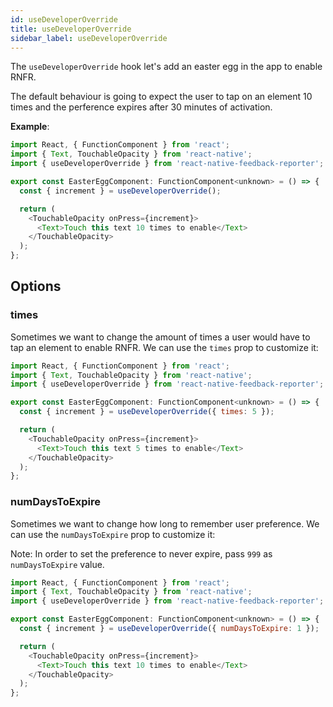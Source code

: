 ```yaml
---
id: useDeveloperOverride
title: useDeveloperOverride
sidebar_label: useDeveloperOverride
---
```


The `useDeveloperOverride` hook let's add an easter egg in the app to enable RNFR.

The default behaviour is going to expect the user to tap on an element 10 times and the perference expires after 30 minutes of activation.

**Example**:

```js
import React, { FunctionComponent } from 'react';
import { Text, TouchableOpacity } from 'react-native';
import { useDeveloperOverride } from 'react-native-feedback-reporter';

export const EasterEggComponent: FunctionComponent<unknown> = () => {
  const { increment } = useDeveloperOverride();

  return (
    <TouchableOpacity onPress={increment}>
      <Text>Touch this text 10 times to enable</Text>
    </TouchableOpacity>
  );
};
```

## Options

### times

Sometimes we want to change the amount of times a user would have to tap an element to enable RNFR. We can use the `times` prop to customize it:

```js
import React, { FunctionComponent } from 'react';
import { Text, TouchableOpacity } from 'react-native';
import { useDeveloperOverride } from 'react-native-feedback-reporter';

export const EasterEggComponent: FunctionComponent<unknown> = () => {
  const { increment } = useDeveloperOverride({ times: 5 });

  return (
    <TouchableOpacity onPress={increment}>
      <Text>Touch this text 5 times to enable</Text>
    </TouchableOpacity>
  );
};
```

### numDaysToExpire

Sometimes we want to change how long to remember user preference. We can use the `numDaysToExpire` prop to customize it:

Note: In order to set the preference to never expire, pass `999` as `numDaysToExpire` value.

```js
import React, { FunctionComponent } from 'react';
import { Text, TouchableOpacity } from 'react-native';
import { useDeveloperOverride } from 'react-native-feedback-reporter';

export const EasterEggComponent: FunctionComponent<unknown> = () => {
  const { increment } = useDeveloperOverride({ numDaysToExpire: 1 });

  return (
    <TouchableOpacity onPress={increment}>
      <Text>Touch this text 10 times to enable</Text>
    </TouchableOpacity>
  );
};
```
